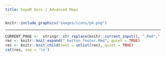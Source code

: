 ```yaml
---
title: bupaR Docs | Advanced Maps
---
```


```r
knitr::include_graphics("images/icons/pm.png")
```

***



```r
CURRENT_PAGE <-  stringr::str_replace(knitr::current_input(), ".Rmd",".html")
res <- knitr::knit_expand("_button_footer.Rmd", quiet = TRUE)
res <- knitr::knit_child(text = unlist(res), quiet = TRUE)
cat(res, sep = '\n')
```